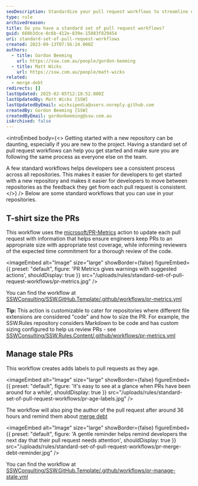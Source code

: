 ```yaml
---
seoDescription: Standardize your pull request workflows to streamline development and ensure consistency across repositories with our tried-and-tested approaches.
type: rule
archivedreason:
title: Do you have a standard set of pull request workflows?
guid: 660b3dce-0c6b-412e-839e-15083f829454
uri: standard-set-of-pull-request-workflows
created: 2023-09-13T07:56:24.000Z
authors:
  - title: Gordon Beeming
    url: https://ssw.com.au/people/gordon-beeming
  - title: Matt Wicks
    url: https://ssw.com.au/people/matt-wicks
related:
  - merge-debt
redirects: []
lastUpdated: 2025-02-05T12:18:52.000Z
lastUpdatedBy: Matt Wicks [SSW]
lastUpdatedByEmail: wicksipedia@users.noreply.github.com
createdBy: Gordon Beeming [SSW]
createdByEmail: gordonbeeming@ssw.com.au
isArchived: false
---
```


<introEmbed
  body={<>
Getting started with a new repository can be daunting, especially if you are new to the project. Having a standard set of pull request workflows can help you get started and make sure you are following the same process as everyone else on the team.

A few standard workflows helps developers see a consistent process across all repositories. This makes it easier for developers to get started with a new repository and makes it easier for developers to move between repositories as the feedback they get from each pull request is consistent.
  </>}
/>
Below are some standard workflows that you can use in your repositories.

## T-shirt size the PRs

This workflow uses the [microsoft/PR-Metrics](https://github.com/microsoft/PR-Metrics) action to update each pull request with information that helps ensure engineers keep PRs to an appropriate size with appropriate test coverage, while informing reviewers of the expected time commitment for a thorough review of the code.


<imageEmbed
  alt="Image"
  size="large"
  showBorder={false}
  figureEmbed={{
    preset: "default",
    figure: 'PR Metrics gives warnings with suggested actions',
    shouldDisplay: true
  }}
  src="/uploads/rules/standard-set-of-pull-request-workflows/pr-metrics.jpg"
/>

You can find the workflow at [SSWConsulting/SSW.GitHub.Template/.github/workflows/pr-metrics.yml](https://github.com/SSWConsulting/SSW.GitHub.Template/blob/main/.github/workflows/pr-metrics.yml)

**Tip:** This action is customizable to cater for repositories where different file extensions are considered "code" and how to size the PR. For example, the SSW.Rules repository considers Markdown to be code and has custom sizing configured to help us review PRs - see [SSWConsulting/SSW.Rules.Content/.github/workflows/pr-metrics.yml](https://github.com/SSWConsulting/SSW.Rules.Content/blob/main/.github/workflows/pr-metrics.yml)

## Manage stale PRs

This workflow creates adds labels to pull requests as they age.


<imageEmbed
  alt="Image"
  size="large"
  showBorder={false}
  figureEmbed={{
    preset: "default",
    figure: 'It\'s easy to see at a glance when PRs have been around for a while',
    shouldDisplay: true
  }}
  src="/uploads/rules/standard-set-of-pull-request-workflows/pr-age-labels.jpg"
/>

The workflow will also ping the author of the pull request after around 36 hours and remind them about [merge debt](/merge-debt/)


<imageEmbed
  alt="Image"
  size="large"
  showBorder={false}
  figureEmbed={{
    preset: "default",
    figure: 'A gentle reminder helps remind developers the next day that their pull request needs attention',
    shouldDisplay: true
  }}
  src="/uploads/rules/standard-set-of-pull-request-workflows/pr-merge-debt-reminder.jpg"
/>

You can find the workflow at [SSWConsulting/SSW.GitHub.Template/.github/workflows/pr-manage-stale.yml](https://github.com/SSWConsulting/SSW.GitHub.Template/blob/main/.github/workflows/pr-manage-stale.yml)
